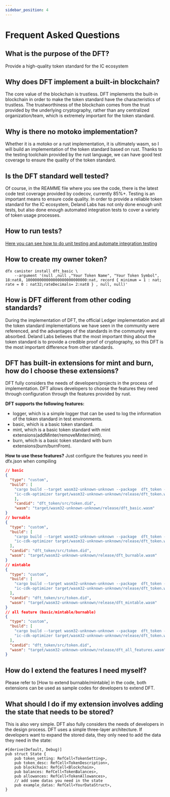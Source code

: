 ```yaml
---
sidebar_position: 4
---
```


# Frequent Asked Questions

## What is the purpose of the DFT?

Provide a high-quality token standard for the IC ecosystem

## Why does DFT implement a built-in blockchain?

The core value of the blockchain is trustless. DFT implements the built-in blockchain in order to make the token standard have the characteristics of trustless. The trustworthiness of the blockchain comes from the trust provided by the underlying cryptography, rather than any centralized organization/team, which is extremely important for the token standard.

## Why is there no motoko implementation?

Whether it is a motoko or a rust implementation, it is ultimately wasm, so I will build an implementation of the token standard based on rust. Thanks to the testing toolchain provided by the rust language, we can have good test coverage to ensure the quality of the token standard.

## Is the DFT standard well tested?

Of course, in the REAMME file where you see the code, there is the latest code test coverage provided by codecov, currently 85%+. Testing is an important means to ensure code quality. In order to provide a reliable token standard for the IC ecosystem, Deland Labs has not only done enough unit tests, but also done enough automated integration tests to cover a variety of token usage processes.

## How to run tests?
[Here you can see how to do unit testing and automate integration testing](./Test.mdx)

## How to create my owner token?
```shell
dfx canister install dft_basic \
	--argument '(null ,null ,"Your Token Name", "Your Token Symbol", 18:nat8, 100000000000000000000000000:nat, record { minimum = 1 : nat; rate = 0 : nat32;rateDecimals= 2:nat8 } , null, null)'
```
## How is DFT different from other coding standards?

During the implementation of DFT, the official Ledger implementation and all the token standard implementations we have seen in the community were referenced, and the advantages of the standards in the community were absorbed. Deland Labs believes that the most important thing about the token standard is to provide a credible proof of cryptography, so this DFT is the most important difference from other standards.

## DFT has built-in extensions for mint and burn, how do I choose these extensions?

DFT fully considers the needs of developers/projects in the process of implementation. DFT allows developers to choose the features they need through configuration through the features provided by rust.

**DFT supports the following features:**

- logger, which is a simple logger that can be used to log the information of the token standard in test environments.
- basic, which is a basic token standard.
- mint, which is a basic token standard with mint extensions(addMinter/removeMinter/mint).
- burn, which is a basic token standard with burn extensions(burn/burnFrom).

**How to use these features?**
Just configure the features you need in dfx.json when compiling

```json
// basic
{
  "type": "custom",
  "build": [
    "cargo build --target wasm32-unknown-unknown --package  dft_token --release --no-default-features --features logger,basic",
    "ic-cdk-optimizer target/wasm32-unknown-unknown/release/dft_token.wasm -o target/wasm32-unknown-unknown/release/dft_basic.wasm"
    ],
    "candid": "dft_token/src/token.did",
    "wasm": "target/wasm32-unknown-unknown/release/dft_basic.wasm"
}
// burnable
{
  "type": "custom",
  "build": [
    "cargo build --target wasm32-unknown-unknown --package  dft_token --release  --no-default-features --features logger,basic,burnable",
    "ic-cdk-optimizer target/wasm32-unknown-unknown/release/dft_token.wasm -o target/wasm32-unknown-unknown/release/dft_burnable.wasm"
  ],
  "candid": "dft_token/src/token.did",
  "wasm": "target/wasm32-unknown-unknown/release/dft_burnable.wasm"
}
// mintable
{
  "type": "custom",
  "build": [
    "cargo build --target wasm32-unknown-unknown --package  dft_token --release  --no-default-features --features logger,basic,mintable",
    "ic-cdk-optimizer target/wasm32-unknown-unknown/release/dft_token.wasm -o target/wasm32-unknown-unknown/release/dft_mintable.wasm"
  ],
  "candid": "dft_token/src/token.did",
  "wasm": "target/wasm32-unknown-unknown/release/dft_mintable.wasm"
}
// all feature (basic/mintable/burnable)
{
  "type": "custom",
  "build": [
    "cargo build --target wasm32-unknown-unknown --package  dft_token --release  --no-default-features --features logger,basic,burnable,mintable,batch_mint,batch_transfer",
    "ic-cdk-optimizer target/wasm32-unknown-unknown/release/dft_token.wasm -o target/wasm32-unknown-unknown/release/dft_all_features.wasm"
  ],
  "candid": "dft_token/src/token.did",
  "wasm": "target/wasm32-unknown-unknown/release/dft_all_features.wasm"
}
```

## How do I extend the features I need myself?
Please refer to [How to extend burnable/mintable] in the code, both extensions can be used as sample codes for developers to extend DFT.

## What should I do if my extension involves adding the state that needs to be stored?

This is also very simple. DFT also fully considers the needs of developers in the design process. DFT uses a simple three-layer architecture. If developers want to expand the stored data, they only need to add the data they need in the state:

```
#[derive(Default, Debug)]
pub struct State {
    pub token_setting: RefCell<TokenSetting>,
    pub token_desc: RefCell<TokenDescription>,
    pub blockchain: RefCell<Blockchain>,
    pub balances: RefCell<TokenBalances>,
    pub allowances: RefCell<TokenAllowances>,
	// add some datas you need in the state
    pub example_datas: RefCell<YourDataStruct>,
}
```